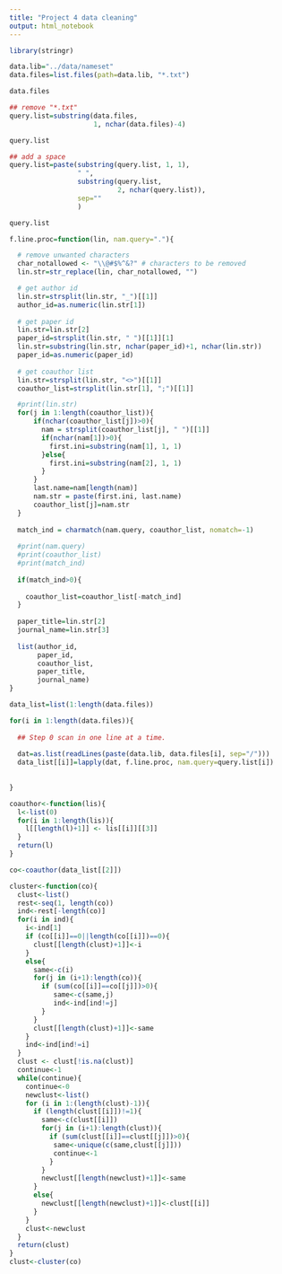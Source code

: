 ```yaml
---
title: "Project 4 data cleaning"
output: html_notebook
---
```

```r
library(stringr)
```

```r
data.lib="../data/nameset"
data.files=list.files(path=data.lib, "*.txt")

data.files

## remove "*.txt"
query.list=substring(data.files, 
                     1, nchar(data.files)-4)

query.list

## add a space
query.list=paste(substring(query.list, 1, 1), 
                 " ", 
                 substring(query.list, 
                           2, nchar(query.list)),
                 sep=""
                 )

query.list

```

```r
f.line.proc=function(lin, nam.query="."){

  # remove unwanted characters
  char_notallowed <- "\\@#$%^&?" # characters to be removed
  lin.str=str_replace(lin, char_notallowed, "")

  # get author id
  lin.str=strsplit(lin.str, "_")[[1]]
  author_id=as.numeric(lin.str[1])
  
  # get paper id
  lin.str=lin.str[2]
  paper_id=strsplit(lin.str, " ")[[1]][1]
  lin.str=substring(lin.str, nchar(paper_id)+1, nchar(lin.str))
  paper_id=as.numeric(paper_id)
  
  # get coauthor list
  lin.str=strsplit(lin.str, "<>")[[1]]
  coauthor_list=strsplit(lin.str[1], ";")[[1]]

  #print(lin.str)
  for(j in 1:length(coauthor_list)){
      if(nchar(coauthor_list[j])>0){
        nam = strsplit(coauthor_list[j], " ")[[1]]
        if(nchar(nam[1])>0){
          first.ini=substring(nam[1], 1, 1)
        }else{
          first.ini=substring(nam[2], 1, 1)
        }
      }
      last.name=nam[length(nam)]
      nam.str = paste(first.ini, last.name)
      coauthor_list[j]=nam.str
  }
  
  match_ind = charmatch(nam.query, coauthor_list, nomatch=-1)
  
  #print(nam.query)
  #print(coauthor_list)
  #print(match_ind)
  
  if(match_ind>0){
    
    coauthor_list=coauthor_list[-match_ind]
  }
  
  paper_title=lin.str[2]
  journal_name=lin.str[3]
  
  list(author_id, 
       paper_id, 
       coauthor_list, 
       paper_title, 
       journal_name)
}
```

```r
data_list=list(1:length(data.files))

for(i in 1:length(data.files)){
  
  ## Step 0 scan in one line at a time.
  
  dat=as.list(readLines(paste(data.lib, data.files[i], sep="/")))
  data_list[[i]]=lapply(dat, f.line.proc, nam.query=query.list[i])
  
  
}

```

```r
coauthor<-function(lis){
  l<-list(0)
  for(i in 1:length(lis)){
    l[[length(l)+1]] <- lis[[i]][[3]]
  }
  return(l)
}

co<-coauthor(data_list[[2]])

cluster<-function(co){
  clust<-list()
  rest<-seq(1, length(co))
  ind<-rest[-length(co)]
  for(i in ind){
    i<-ind[1]
    if (co[[i]]==0||length(co[[i]])==0){
      clust[[length(clust)+1]]<-i
    }
    else{
      same<-c(i)
      for(j in (i+1):length(co)){
        if (sum(co[[i]]==co[[j]])>0){
           same<-c(same,j)
           ind<-ind[ind!=j]
        }
      }
      clust[[length(clust)+1]]<-same
    }
    ind<-ind[ind!=i]
  }
  clust <- clust[!is.na(clust)]
  continue<-1
  while(continue){
    continue<-0
    newclust<-list()
    for (i in 1:(length(clust)-1)){
      if (length(clust[[i]])!=1){
        same<-c(clust[[i]])
        for(j in (i+1):length(clust)){
          if (sum(clust[[i]]==clust[[j]])>0){
           same<-unique(c(same,clust[[j]]))
           continue<-1
          }
        }
        newclust[[length(newclust)+1]]<-same
      }
      else{
        newclust[[length(newclust)+1]]<-clust[[i]]
      }
    }
    clust<-newclust
  }
  return(clust)
}
clust<-cluster(co)
```

